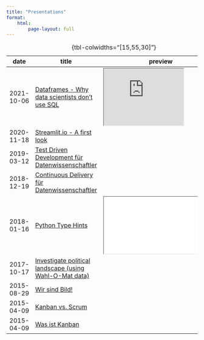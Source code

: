 ```yaml
---
title: "Presentations"
format: 
    html:
        page-layout: full
---
```


| date       | title                                                                                    | preview
|------------|------------------------------------------------------------------------------------------|---------
| 2021-10-06 | [Dataframes - Why data scientists don't use SQL](https://slides.com/andimai/dataframes) | <iframe src="https://slides.com/andimai/dataframes/embed?style=light" width="210rem" height="150rem" title="dataframes"> </iframe> |
| 2020-11-18 | [Streamlit.io - A first look](https://slides.com/andimai/streamlit) | |
| 2019-03-12 | [Test Driven Development für Datenwissenschaftler](https://slides.com/andimai/test-driven-development) | |
| 2018-12-19 | [Continuous Delivery für Datenwissenschaftler](https://slides.com/andimai/continuous-delivery) | |
| 2018-01-16 | [Python Type Hints](https://gist.github.com/asmaier/f2577460efa6270bdfc47738becc80a8)| <iframe src="python_type_hints"></iframe> |
| 2017-10-17 | [Investigate political landscape (using Wahl-O-Mat data)](https://gist.github.com/asmaier/1e38c07464a2cf50e7180b159f74faa8) | |
| 2015-08-29 | [Wir sind Bild!](https://gist.github.com/asmaier/932d08c5c96a2cd76f71) | |
| 2015-04-09 | [Kanban vs. Scrum](https://slides.com/andimai/kanban-vs-scrum) | |
| 2015-04-09 | [Was ist Kanban](https://slides.com/andimai/was-ist-kanban) | |
: {tbl-colwidths="[15,55,30]"}




